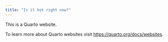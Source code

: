 ```yaml
---
title: "Is it hot right now?"
---
```


This is a Quarto website.

To learn more about Quarto websites visit <https://quarto.org/docs/websites>.
